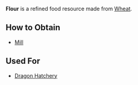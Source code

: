 {{Infobox resource
| name = Flour
| image = 
| description = A refined food resource.
}}

'''Flour''' is a refined food resource made from [[Wheat]].

== How to Obtain ==
* [[Mill]]

== Used For ==
* [[Dragon Hatchery]]
